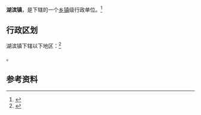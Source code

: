 {{中国乡级行政区|37/16/25/104/000}}

'''湖滨镇'''，是{{PRC admin/fullname|37/16/25/104/000|3}}下辖的一个[[乡镇|乡镇]]级行政单位。<ref>{{PRC admin/ref sgc|{{PRC admin/parent|37/16/25/104/000}}}}</ref>

== 行政区划 ==

湖滨镇下辖以下地区：<ref>{{PRC admin/ref sgc|37/16/25/104/000}}</ref>

{{PRC admin/children|37/16/25/104/000}}。

== 参考资料 ==

{{reflist}}

{{行政区划小作品}}
{{PRC admin/navcat|37/16/25/104/000}}